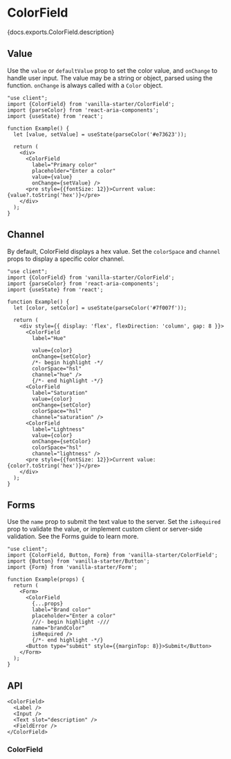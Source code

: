 


# ColorField

<PageDescription>{docs.exports.ColorField.description}</PageDescription>

<ExampleSwitcher>
  <VisualExample
    component={VanillaColorField}
    docs={vanillaDocs.exports.ColorField}
    links={vanillaDocs.links}
    props={['label', 'colorSpace', 'channel', 'description', 'isDisabled']}
    initialProps={{label: 'Color', defaultValue: '#ff0000', placeholder: 'Enter a color'}}
    type="vanilla"
    files={["starters/docs/src/ColorField.tsx", "starters/docs/src/ColorField.css"]} />
  <VisualExample
    component={TailwindColorField}
    docs={vanillaDocs.exports.ColorField}
    links={vanillaDocs.links}
    props={['label', 'colorSpace', 'channel', 'description', 'isDisabled']}
    initialProps={{label: 'Color', defaultValue: '#ff0000', placeholder: 'Enter a color'}}
    type="tailwind"
    files={["starters/tailwind/src/ColorField.tsx", "starters/tailwind/src/index.css"]} />
</ExampleSwitcher>

## Value

Use the `value` or `defaultValue` prop to set the color value, and `onChange` to handle user input. The value may be a string or <TypeLink type={docs.exports.Color} links={docs.links} /> object, parsed using the <TypeLink type={docs.exports.parseColor} links={docs.links} /> function. `onChange` is always called with a `Color` object.

```tsx render
"use client";
import {ColorField} from 'vanilla-starter/ColorField';
import {parseColor} from 'react-aria-components';
import {useState} from 'react';

function Example() {
  let [value, setValue] = useState(parseColor('#e73623'));

  return (
    <div>
      <ColorField
        label="Primary color"
        placeholder="Enter a color"
        value={value}
        onChange={setValue} />
      <pre style={{fontSize: 12}}>Current value: {value?.toString('hex')}</pre>
    </div>
  );
}
```

## Channel

By default, ColorField displays a hex value. Set the `colorSpace` and `channel` props to display a specific color channel.

```tsx render
"use client";
import {ColorField} from 'vanilla-starter/ColorField';
import {parseColor} from 'react-aria-components';
import {useState} from 'react';

function Example() {
  let [color, setColor] = useState(parseColor('#7f007f'));

  return (
    <div style={{ display: 'flex', flexDirection: 'column', gap: 8 }}>
      <ColorField
        label="Hue"
        
        value={color}
        onChange={setColor}
        /*- begin highlight -*/
        colorSpace="hsl"
        channel="hue" />
        {/*- end highlight -*/}
      <ColorField
        label="Saturation"
        value={color}
        onChange={setColor}
        colorSpace="hsl"
        channel="saturation" />
      <ColorField
        label="Lightness"
        value={color}
        onChange={setColor}
        colorSpace="hsl"
        channel="lightness" />
      <pre style={{fontSize: 12}}>Current value: {color?.toString('hex')}</pre>
    </div>
  );
}
```

## Forms

Use the `name` prop to submit the text value to the server. Set the `isRequired` prop to validate the value, or implement custom client or server-side validation. See the Forms guide to learn more.

```tsx render
"use client";
import {ColorField, Button, Form} from 'vanilla-starter/ColorField';
import {Button} from 'vanilla-starter/Button';
import {Form} from 'vanilla-starter/Form';

function Example(props) {
  return (
    <Form>
      <ColorField
        {...props}
        label="Brand color"
        placeholder="Enter a color"
        ///- begin highlight -///
        name="brandColor"
        isRequired />
        {/*- end highlight -*/}
      <Button type="submit" style={{marginTop: 8}}>Submit</Button>
    </Form>
  );
}
```

## API

<Anatomy />

```tsx links={{ColorField: '#colorfield'}}
<ColorField>
  <Label />
  <Input />
  <Text slot="description" />
  <FieldError />
</ColorField>
```

### ColorField

<PropTable component={docs.exports.ColorField} links={docs.links} />
